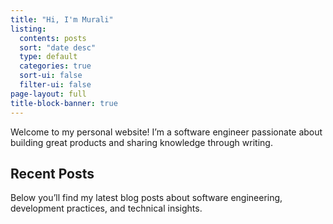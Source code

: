 ```yaml
---
title: "Hi, I'm Murali"
listing:
  contents: posts
  sort: "date desc"
  type: default
  categories: true
  sort-ui: false
  filter-ui: false
page-layout: full
title-block-banner: true
---
```


Welcome to my personal website! I'm a software engineer passionate about building great products and sharing knowledge through writing.

## Recent Posts

Below you'll find my latest blog posts about software engineering, development practices, and technical insights.
